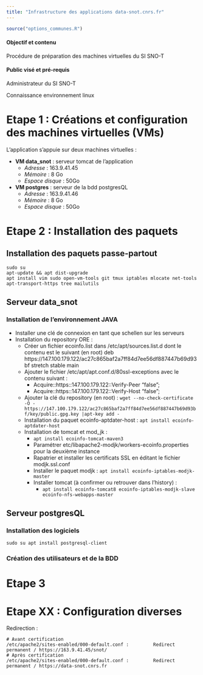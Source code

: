 ```yaml
---
title: "Infrastructure des applications data-snot.cnrs.fr"
---
```


```r
source("options_communes.R")
```

<div class="alert alert-success" role="alert">
  <h4 class="alert-heading">**Objectif et contenu**</h4>
  <p>Procédure de préparation des machines virtuelles du SI SNO-T</p>
</div>

<div class="alert alert-info" role="alert">
  <h4 class="alert-heading">**Public visé et pré-requis**</h4>
  <p>Administrateur du SI SNO-T</p>
  <p>Connaissance environnement linux</p>
</div>

# Etape 1 : Créations et configuration des machines virtuelles (VMs)

L'application s'appuie sur deux machines virtuelles :

- **VM data_snot** : serveur tomcat de l'application
	- *Adresse* : 163.9.41.45
	- *Mémoire* : 8 Go
	- *Espace disque* : 50Go
- **VM postgres** : serveur de la bdd postgresQL
	- *Adresse* : 163.9.41.46
	- *Mémoire* : 8 Go
	- *Espace disque* : 50Go

# Etape 2 : Installation des paquets

## Installation des paquets passe-partout

```
sudo su
apt-update && apt dist-upgrade
apt install vim sudo open-vm-tools git tmux iptables mlocate net-tools apt-transport-https tree mailutils
```

## Serveur data_snot

### Installation de l'environnement JAVA

- Installer une clé de connexion en tant que schellen sur les serveurs
- Installation du repository ORE : 
	- Créer un fichier ecoinfo.list dans /etc/apt/sources.list.d dont le contenu est le suivant (en root) deb https://147.100.179.122/ac27c865baf2a7ff84d7ee56df887447b69d93bf stretch stable main
	- Ajouter le fichier /etc/apt/apt.conf.d/80ssl-exceptions avec le contenu suivant :
		- Acquire::https::147.100.179.122::Verify-Peer "false";
		- Acquire::https::147.100.179.122::Verify-Host "false";
	- Ajouter la clé du repository (en root) :
	`wget --no-check-certificate -O - https://147.100.179.122/ac27c865baf2a7ff84d7ee56df887447b69d93bf/key/public.gpg.key |apt-key add -`
	- Installation du paquet ecoinfo-aptdater-host :
		`apt install ecoinfo-aptdater-host`
	- Installation de tomcat et mod_jk :
		- `apt install ecoinfo-tomcat-maven3`
		- Paramétrer etc/libapache2-modjk/workers-ecoinfo.properties pour la deuxième instance
		- Rapatrier et installer les certificats SSL en éditant le fichier modjk.ssl.conf
		- Installer le paquet modjk :
			`apt install ecoinfo-iptables-modjk-master`
		- Installer tomcat (à confirmer ou retrouver dans l'history) :
			- `apt install ecoinfo-tomcat8 ecoinfo-iptables-modjk-slave ecoinfo-nfs-webapps-master`

## Serveur postgresQL

### Installation des logiciels

`sudo su
apt install postgresql-client`

### Création des utilisateurs et de la BDD

# Etape 3

# Etape XX : Configuration diverses

Redirection :
```
# Avant certification
/etc/apache2/sites-enabled/000-default.conf :         Redirect permanent / https://163.9.41.45/snot/
# Après certification
/etc/apache2/sites-enabled/000-default.conf :         Redirect permanent / https://data-snot.cnrs.fr
```
